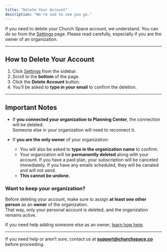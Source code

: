 ```yaml
---
title: "Delete Your Account"
description: "We're sad to see you go."
---
```


If you need to delete your Church Space account, we understand. You can do so from the [Settings](https://churchspace.co/settings) page. Please read carefully, especially if you are the owner of an organization.

---

## How to Delete Your Account

1. Click [Settings](https://churchspace.co/settings) from the sidebar.
2. Scroll to the **bottom** of the page.
3. Click the **Delete Account** button.
4. You’ll be asked to **type in your email** to confirm the deletion.

---

## Important Notes

- If **you connected your organization to Planning Center**, the connection will be deleted.  
  Someone else in your organization will need to reconnect it.

- If **you are the only owner** of your organization:
  - You will also be asked to **type in the organization name** to confirm.
  - Your organization will be **permanently deleted** along with your account. If you have a paid plan, your subscription will be canceled immediately. If you have any emails scheduled, they will be canaled and will not send.
  - **This cannot be undone.**

### Want to keep your organization?

Before deleting your account, make sure to assign **at least one other person** as an **owner** of the organization.  
That way, only your personal account is deleted, and the organization remains active.

If you need help adding someone else as an owner, [learn how here](/organization/manage-and-invite-members).

---

If you need help or aren’t sure, contact us at **support@churchspace.co** before proceeding.

